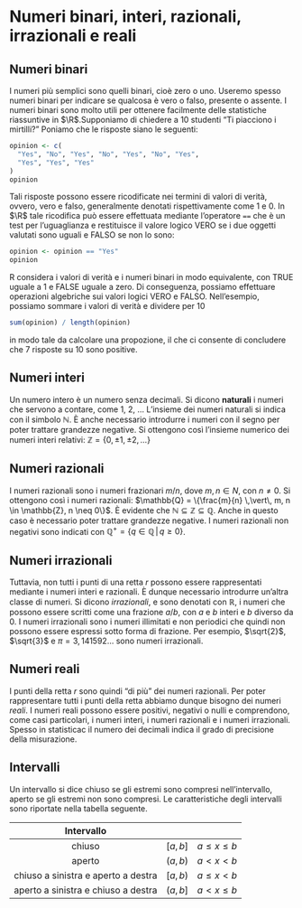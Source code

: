 # Numeri binari, interi, razionali, irrazionali e reali  

## Numeri binari 

I numeri più semplici sono quelli binari, cioè zero o uno. Useremo spesso
numeri binari per indicare se qualcosa è vero o falso, presente o
assente. I numeri binari sono molto utili per ottenere facilmente delle statistiche riassuntive in $\R$.Supponiamo di chiedere a 10 studenti "Ti piacciono i mirtilli?" Poniamo che le risposte siano le seguenti:

```r
opinion <- c(
  "Yes", "No", "Yes", "No", "Yes", "No", "Yes",
  "Yes", "Yes", "Yes"
)
opinion
```

Tali risposte possono essere ricodificate nei termini di valori di
verità, ovvero, vero e falso, generalmente denotati rispettivamente come
1 e 0. In $\R$ tale ricodifica può essere effettuata mediante l'operatore
`==` che è un test per l'uguaglianza e restituisce il valore logico VERO
se i due oggetti valutati sono uguali e FALSO se non lo sono:

```r
opinion <- opinion == "Yes"
opinion
```

R considera i valori di verità e i numeri binari in modo equivalente, con
TRUE uguale a 1 e FALSE uguale a zero. Di conseguenza, possiamo
effettuare operazioni algebriche sui valori logici VERO e FALSO.
Nell'esempio, possiamo sommare i valori di verità e dividere per 10

```r
sum(opinion) / length(opinion)
```

in modo tale da calcolare una propozione, il che ci consente di concludere che 7 risposte su 10 sono positive.

## Numeri interi 

Un numero intero è un numero senza decimali. Si dicono __naturali__ i
numeri che servono a contare, come 1, 2, ... L'insieme dei numeri
naturali si indica con il simbolo $\mathbb{N}$. È anche necessario
introdurre i numeri con il segno per poter trattare grandezze negative.
Si ottengono così l'insieme numerico dei numeri interi relativi:
$\mathbb{Z} = \{0, \pm 1, \pm 2, \dots \}$

## Numeri razionali 

I numeri razionali sono i numeri frazionari $m/n$, dove $m, n \in N$,
con $n \neq 0$. Si ottengono così i numeri razionali:
$\mathbb{Q} = \{\frac{m}{n} \,\vert\, m, n \in \mathbb{Z}, n \neq 0\}$.
È evidente che $\mathbb{N} \subseteq \mathbb{Z} \subseteq \mathbb{Q}$.
Anche in questo caso è necessario poter trattare grandezze negative. I
numeri razionali non negativi sono indicati con
$\mathbb{Q^+} = \{q \in \mathbb{Q} \,\vert\, q \geq 0\}$.

## Numeri irrazionali 

Tuttavia, non tutti i punti di una retta $r$ possono essere
rappresentati mediante i numeri interi e razionali. È dunque necessario
introdurre un'altra classe di numeri. Si dicono _irrazionali_, e sono
denotati con $\mathbb{R}$, i numeri che possono essere scritti come una
frazione $a / b$, con $a$ e $b$ interi e $b$ diverso da 0. I numeri
irrazionali sono i numeri illimitati e non periodici che quindi non
possono essere espressi sotto forma di frazione. Per esempio,
$\sqrt{2}$, $\sqrt{3}$ e ${\displaystyle \pi =3,141592\ldots}$ sono
numeri irrazionali.

## Numeri reali 

I punti della retta $r$ sono quindi "di più" dei numeri razionali. Per
poter rappresentare tutti i punti della retta abbiamo dunque bisogno dei
numeri _reali_. I numeri reali possono essere positivi, negativi o nulli
e comprendono, come casi particolari, i numeri interi, i numeri
razionali e i numeri irrazionali. Spesso in statisticac il numero dei
decimali indica il grado di precisione della misurazione.

## Intervalli 

Un intervallo si dice chiuso se gli estremi sono compresi
nell'intervallo, aperto se gli estremi non sono compresi. Le
caratteristiche degli intervalli sono riportate nella tabella seguente.

               Intervallo                          
  ------------------------------------- ----------- -------------------
                 chiuso                  $[a, b]$   $a \leq x \leq b$
                 aperto                  $(a, b)$     $a < x < b$
   chiuso a sinistra e aperto a destra   $[a, b)$    $a \leq x < b$
   aperto a sinistra e chiuso a destra   $(a, b]$    $a < x \leq b$



